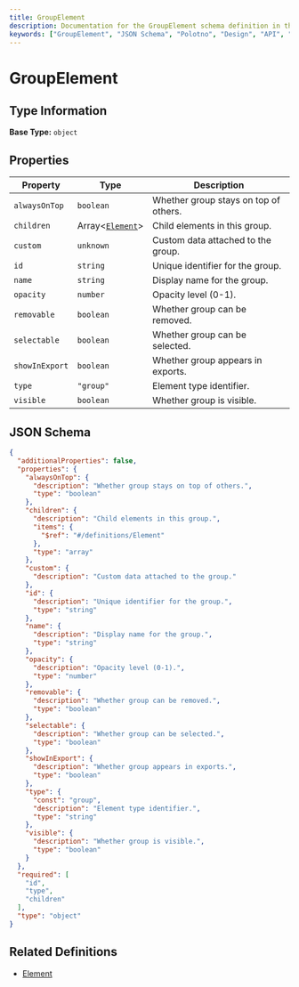 ```yaml
---
title: GroupElement
description: Documentation for the GroupElement schema definition in the Polotno Design JSON Schema.
keywords: ["GroupElement", "JSON Schema", "Polotno", "Design", "API", "Documentation"]
---
```


# GroupElement



## Type Information

**Base Type:** `object`



## Properties


| Property | Type | Description |
|----------|------|----------|
| `alwaysOnTop` | `boolean` | Whether group stays on top of others. |
| `children` | Array\<[`Element`](element)\> | Child elements in this group. |
| `custom` | `unknown` | Custom data attached to the group. |
| `id` | `string` | Unique identifier for the group. |
| `name` | `string` | Display name for the group. |
| `opacity` | `number` | Opacity level (0-1). |
| `removable` | `boolean` | Whether group can be removed. |
| `selectable` | `boolean` | Whether group can be selected. |
| `showInExport` | `boolean` | Whether group appears in exports. |
| `type` | `"group"` | Element type identifier. |
| `visible` | `boolean` | Whether group is visible. |



## JSON Schema

```json
{
  "additionalProperties": false,
  "properties": {
    "alwaysOnTop": {
      "description": "Whether group stays on top of others.",
      "type": "boolean"
    },
    "children": {
      "description": "Child elements in this group.",
      "items": {
        "$ref": "#/definitions/Element"
      },
      "type": "array"
    },
    "custom": {
      "description": "Custom data attached to the group."
    },
    "id": {
      "description": "Unique identifier for the group.",
      "type": "string"
    },
    "name": {
      "description": "Display name for the group.",
      "type": "string"
    },
    "opacity": {
      "description": "Opacity level (0-1).",
      "type": "number"
    },
    "removable": {
      "description": "Whether group can be removed.",
      "type": "boolean"
    },
    "selectable": {
      "description": "Whether group can be selected.",
      "type": "boolean"
    },
    "showInExport": {
      "description": "Whether group appears in exports.",
      "type": "boolean"
    },
    "type": {
      "const": "group",
      "description": "Element type identifier.",
      "type": "string"
    },
    "visible": {
      "description": "Whether group is visible.",
      "type": "boolean"
    }
  },
  "required": [
    "id",
    "type",
    "children"
  ],
  "type": "object"
}
```

## Related Definitions

- [Element](element)
